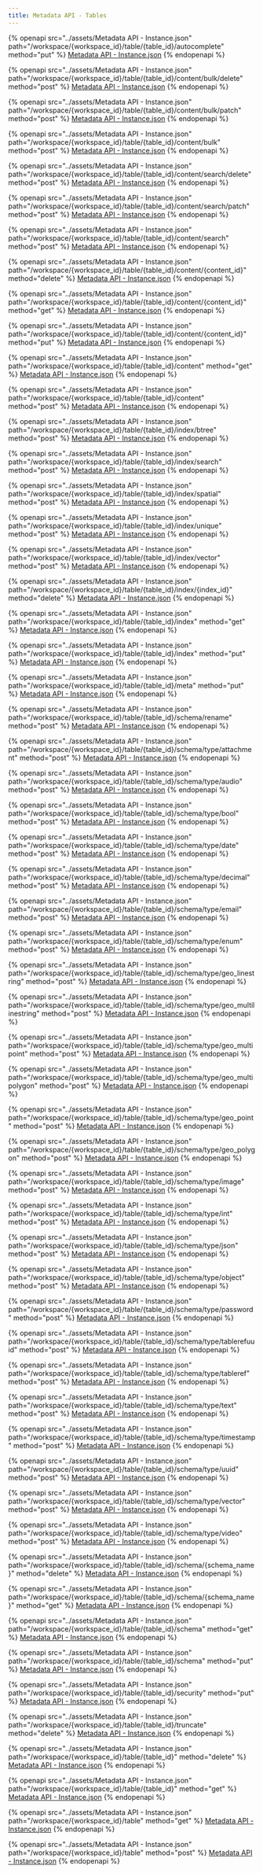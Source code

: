 ```yaml
---
title: Metadata API - Tables
---
```


{% openapi src="../assets/Metadata API - Instance.json" path="/workspace/{workspace_id}/table/{table_id}/autocomplete" method="put" %}
[Metadata API - Instance.json](<../assets/Metadata API - Instance.json>)
{% endopenapi %}

{% openapi src="../assets/Metadata API - Instance.json" path="/workspace/{workspace_id}/table/{table_id}/content/bulk/delete" method="post" %}
[Metadata API - Instance.json](<../assets/Metadata API - Instance.json>)
{% endopenapi %}

{% openapi src="../assets/Metadata API - Instance.json" path="/workspace/{workspace_id}/table/{table_id}/content/bulk/patch" method="post" %}
[Metadata API - Instance.json](<../assets/Metadata API - Instance.json>)
{% endopenapi %}

{% openapi src="../assets/Metadata API - Instance.json" path="/workspace/{workspace_id}/table/{table_id}/content/bulk" method="post" %}
[Metadata API - Instance.json](<../assets/Metadata API - Instance.json>)
{% endopenapi %}

{% openapi src="../assets/Metadata API - Instance.json" path="/workspace/{workspace_id}/table/{table_id}/content/search/delete" method="post" %}
[Metadata API - Instance.json](<../assets/Metadata API - Instance.json>)
{% endopenapi %}

{% openapi src="../assets/Metadata API - Instance.json" path="/workspace/{workspace_id}/table/{table_id}/content/search/patch" method="post" %}
[Metadata API - Instance.json](<../assets/Metadata API - Instance.json>)
{% endopenapi %}

{% openapi src="../assets/Metadata API - Instance.json" path="/workspace/{workspace_id}/table/{table_id}/content/search" method="post" %}
[Metadata API - Instance.json](<../assets/Metadata API - Instance.json>)
{% endopenapi %}

{% openapi src="../assets/Metadata API - Instance.json" path="/workspace/{workspace_id}/table/{table_id}/content/{content_id}" method="delete" %}
[Metadata API - Instance.json](<../assets/Metadata API - Instance.json>)
{% endopenapi %}

{% openapi src="../assets/Metadata API - Instance.json" path="/workspace/{workspace_id}/table/{table_id}/content/{content_id}" method="get" %}
[Metadata API - Instance.json](<../assets/Metadata API - Instance.json>)
{% endopenapi %}

{% openapi src="../assets/Metadata API - Instance.json" path="/workspace/{workspace_id}/table/{table_id}/content/{content_id}" method="put" %}
[Metadata API - Instance.json](<../assets/Metadata API - Instance.json>)
{% endopenapi %}

{% openapi src="../assets/Metadata API - Instance.json" path="/workspace/{workspace_id}/table/{table_id}/content" method="get" %}
[Metadata API - Instance.json](<../assets/Metadata API - Instance.json>)
{% endopenapi %}

{% openapi src="../assets/Metadata API - Instance.json" path="/workspace/{workspace_id}/table/{table_id}/content" method="post" %}
[Metadata API - Instance.json](<../assets/Metadata API - Instance.json>)
{% endopenapi %}

{% openapi src="../assets/Metadata API - Instance.json" path="/workspace/{workspace_id}/table/{table_id}/index/btree" method="post" %}
[Metadata API - Instance.json](<../assets/Metadata API - Instance.json>)
{% endopenapi %}

{% openapi src="../assets/Metadata API - Instance.json" path="/workspace/{workspace_id}/table/{table_id}/index/search" method="post" %}
[Metadata API - Instance.json](<../assets/Metadata API - Instance.json>)
{% endopenapi %}

{% openapi src="../assets/Metadata API - Instance.json" path="/workspace/{workspace_id}/table/{table_id}/index/spatial" method="post" %}
[Metadata API - Instance.json](<../assets/Metadata API - Instance.json>)
{% endopenapi %}

{% openapi src="../assets/Metadata API - Instance.json" path="/workspace/{workspace_id}/table/{table_id}/index/unique" method="post" %}
[Metadata API - Instance.json](<../assets/Metadata API - Instance.json>)
{% endopenapi %}

{% openapi src="../assets/Metadata API - Instance.json" path="/workspace/{workspace_id}/table/{table_id}/index/vector" method="post" %}
[Metadata API - Instance.json](<../assets/Metadata API - Instance.json>)
{% endopenapi %}

{% openapi src="../assets/Metadata API - Instance.json" path="/workspace/{workspace_id}/table/{table_id}/index/{index_id}" method="delete" %}
[Metadata API - Instance.json](<../assets/Metadata API - Instance.json>)
{% endopenapi %}

{% openapi src="../assets/Metadata API - Instance.json" path="/workspace/{workspace_id}/table/{table_id}/index" method="get" %}
[Metadata API - Instance.json](<../assets/Metadata API - Instance.json>)
{% endopenapi %}

{% openapi src="../assets/Metadata API - Instance.json" path="/workspace/{workspace_id}/table/{table_id}/index" method="put" %}
[Metadata API - Instance.json](<../assets/Metadata API - Instance.json>)
{% endopenapi %}

{% openapi src="../assets/Metadata API - Instance.json" path="/workspace/{workspace_id}/table/{table_id}/meta" method="put" %}
[Metadata API - Instance.json](<../assets/Metadata API - Instance.json>)
{% endopenapi %}

{% openapi src="../assets/Metadata API - Instance.json" path="/workspace/{workspace_id}/table/{table_id}/schema/rename" method="post" %}
[Metadata API - Instance.json](<../assets/Metadata API - Instance.json>)
{% endopenapi %}

{% openapi src="../assets/Metadata API - Instance.json" path="/workspace/{workspace_id}/table/{table_id}/schema/type/attachment" method="post" %}
[Metadata API - Instance.json](<../assets/Metadata API - Instance.json>)
{% endopenapi %}

{% openapi src="../assets/Metadata API - Instance.json" path="/workspace/{workspace_id}/table/{table_id}/schema/type/audio" method="post" %}
[Metadata API - Instance.json](<../assets/Metadata API - Instance.json>)
{% endopenapi %}

{% openapi src="../assets/Metadata API - Instance.json" path="/workspace/{workspace_id}/table/{table_id}/schema/type/bool" method="post" %}
[Metadata API - Instance.json](<../assets/Metadata API - Instance.json>)
{% endopenapi %}

{% openapi src="../assets/Metadata API - Instance.json" path="/workspace/{workspace_id}/table/{table_id}/schema/type/date" method="post" %}
[Metadata API - Instance.json](<../assets/Metadata API - Instance.json>)
{% endopenapi %}

{% openapi src="../assets/Metadata API - Instance.json" path="/workspace/{workspace_id}/table/{table_id}/schema/type/decimal" method="post" %}
[Metadata API - Instance.json](<../assets/Metadata API - Instance.json>)
{% endopenapi %}

{% openapi src="../assets/Metadata API - Instance.json" path="/workspace/{workspace_id}/table/{table_id}/schema/type/email" method="post" %}
[Metadata API - Instance.json](<../assets/Metadata API - Instance.json>)
{% endopenapi %}

{% openapi src="../assets/Metadata API - Instance.json" path="/workspace/{workspace_id}/table/{table_id}/schema/type/enum" method="post" %}
[Metadata API - Instance.json](<../assets/Metadata API - Instance.json>)
{% endopenapi %}

{% openapi src="../assets/Metadata API - Instance.json" path="/workspace/{workspace_id}/table/{table_id}/schema/type/geo_linestring" method="post" %}
[Metadata API - Instance.json](<../assets/Metadata API - Instance.json>)
{% endopenapi %}

{% openapi src="../assets/Metadata API - Instance.json" path="/workspace/{workspace_id}/table/{table_id}/schema/type/geo_multilinestring" method="post" %}
[Metadata API - Instance.json](<../assets/Metadata API - Instance.json>)
{% endopenapi %}

{% openapi src="../assets/Metadata API - Instance.json" path="/workspace/{workspace_id}/table/{table_id}/schema/type/geo_multipoint" method="post" %}
[Metadata API - Instance.json](<../assets/Metadata API - Instance.json>)
{% endopenapi %}

{% openapi src="../assets/Metadata API - Instance.json" path="/workspace/{workspace_id}/table/{table_id}/schema/type/geo_multipolygon" method="post" %}
[Metadata API - Instance.json](<../assets/Metadata API - Instance.json>)
{% endopenapi %}

{% openapi src="../assets/Metadata API - Instance.json" path="/workspace/{workspace_id}/table/{table_id}/schema/type/geo_point" method="post" %}
[Metadata API - Instance.json](<../assets/Metadata API - Instance.json>)
{% endopenapi %}

{% openapi src="../assets/Metadata API - Instance.json" path="/workspace/{workspace_id}/table/{table_id}/schema/type/geo_polygon" method="post" %}
[Metadata API - Instance.json](<../assets/Metadata API - Instance.json>)
{% endopenapi %}

{% openapi src="../assets/Metadata API - Instance.json" path="/workspace/{workspace_id}/table/{table_id}/schema/type/image" method="post" %}
[Metadata API - Instance.json](<../assets/Metadata API - Instance.json>)
{% endopenapi %}

{% openapi src="../assets/Metadata API - Instance.json" path="/workspace/{workspace_id}/table/{table_id}/schema/type/int" method="post" %}
[Metadata API - Instance.json](<../assets/Metadata API - Instance.json>)
{% endopenapi %}

{% openapi src="../assets/Metadata API - Instance.json" path="/workspace/{workspace_id}/table/{table_id}/schema/type/json" method="post" %}
[Metadata API - Instance.json](<../assets/Metadata API - Instance.json>)
{% endopenapi %}

{% openapi src="../assets/Metadata API - Instance.json" path="/workspace/{workspace_id}/table/{table_id}/schema/type/object" method="post" %}
[Metadata API - Instance.json](<../assets/Metadata API - Instance.json>)
{% endopenapi %}

{% openapi src="../assets/Metadata API - Instance.json" path="/workspace/{workspace_id}/table/{table_id}/schema/type/password" method="post" %}
[Metadata API - Instance.json](<../assets/Metadata API - Instance.json>)
{% endopenapi %}

{% openapi src="../assets/Metadata API - Instance.json" path="/workspace/{workspace_id}/table/{table_id}/schema/type/tablerefuuid" method="post" %}
[Metadata API - Instance.json](<../assets/Metadata API - Instance.json>)
{% endopenapi %}

{% openapi src="../assets/Metadata API - Instance.json" path="/workspace/{workspace_id}/table/{table_id}/schema/type/tableref" method="post" %}
[Metadata API - Instance.json](<../assets/Metadata API - Instance.json>)
{% endopenapi %}

{% openapi src="../assets/Metadata API - Instance.json" path="/workspace/{workspace_id}/table/{table_id}/schema/type/text" method="post" %}
[Metadata API - Instance.json](<../assets/Metadata API - Instance.json>)
{% endopenapi %}

{% openapi src="../assets/Metadata API - Instance.json" path="/workspace/{workspace_id}/table/{table_id}/schema/type/timestamp" method="post" %}
[Metadata API - Instance.json](<../assets/Metadata API - Instance.json>)
{% endopenapi %}

{% openapi src="../assets/Metadata API - Instance.json" path="/workspace/{workspace_id}/table/{table_id}/schema/type/uuid" method="post" %}
[Metadata API - Instance.json](<../assets/Metadata API - Instance.json>)
{% endopenapi %}

{% openapi src="../assets/Metadata API - Instance.json" path="/workspace/{workspace_id}/table/{table_id}/schema/type/vector" method="post" %}
[Metadata API - Instance.json](<../assets/Metadata API - Instance.json>)
{% endopenapi %}

{% openapi src="../assets/Metadata API - Instance.json" path="/workspace/{workspace_id}/table/{table_id}/schema/type/video" method="post" %}
[Metadata API - Instance.json](<../assets/Metadata API - Instance.json>)
{% endopenapi %}

{% openapi src="../assets/Metadata API - Instance.json" path="/workspace/{workspace_id}/table/{table_id}/schema/{schema_name}" method="delete" %}
[Metadata API - Instance.json](<../assets/Metadata API - Instance.json>)
{% endopenapi %}

{% openapi src="../assets/Metadata API - Instance.json" path="/workspace/{workspace_id}/table/{table_id}/schema/{schema_name}" method="get" %}
[Metadata API - Instance.json](<../assets/Metadata API - Instance.json>)
{% endopenapi %}

{% openapi src="../assets/Metadata API - Instance.json" path="/workspace/{workspace_id}/table/{table_id}/schema" method="get" %}
[Metadata API - Instance.json](<../assets/Metadata API - Instance.json>)
{% endopenapi %}

{% openapi src="../assets/Metadata API - Instance.json" path="/workspace/{workspace_id}/table/{table_id}/schema" method="put" %}
[Metadata API - Instance.json](<../assets/Metadata API - Instance.json>)
{% endopenapi %}

{% openapi src="../assets/Metadata API - Instance.json" path="/workspace/{workspace_id}/table/{table_id}/security" method="put" %}
[Metadata API - Instance.json](<../assets/Metadata API - Instance.json>)
{% endopenapi %}

{% openapi src="../assets/Metadata API - Instance.json" path="/workspace/{workspace_id}/table/{table_id}/truncate" method="delete" %}
[Metadata API - Instance.json](<../assets/Metadata API - Instance.json>)
{% endopenapi %}

{% openapi src="../assets/Metadata API - Instance.json" path="/workspace/{workspace_id}/table/{table_id}" method="delete" %}
[Metadata API - Instance.json](<../assets/Metadata API - Instance.json>)
{% endopenapi %}

{% openapi src="../assets/Metadata API - Instance.json" path="/workspace/{workspace_id}/table/{table_id}" method="get" %}
[Metadata API - Instance.json](<../assets/Metadata API - Instance.json>)
{% endopenapi %}

{% openapi src="../assets/Metadata API - Instance.json" path="/workspace/{workspace_id}/table" method="get" %}
[Metadata API - Instance.json](<../assets/Metadata API - Instance.json>)
{% endopenapi %}

{% openapi src="../assets/Metadata API - Instance.json" path="/workspace/{workspace_id}/table" method="post" %}
[Metadata API - Instance.json](<../assets/Metadata API - Instance.json>)
{% endopenapi %}

